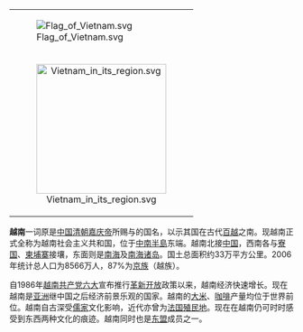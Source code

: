 {| border="0" cellpadding="2" cellspacing="2" style="float; margin:.7em; background:#FFFFFF" align="left" 
| [[Image:Flag_of_Vietnam.svg|border]] || align="center" | 
|-
| colspan="2" align="center" | [[File:Vietnam_in_its_region.svg|230px]]
|}
'''越南'''一词原是[[中国|中国]][[清朝|清朝]][[嘉庆帝|嘉庆帝]]所赐与的国名，以示其国在古代[[百越|百越]]之南。现越南正式全称为越南社会主义共和国，位于[[中南半島|中南半島]]东端。越南北接[[中国|中国]]，西南各与[[寮国|寮国]]、[[柬埔寨|柬埔寨]]接壤，东面则是[[南海|南海]]及[[南海诸岛|南海诸岛]]。国土总面积约33万平方公里。2006年统计总人口为8566万人，87%为[[京族|京族]]（越族）。

自1986年[[越南共产党|越南共产党]][[越南共产党第六次全国代表大会|六大]]宣布推行[[革新开放|革新开放]]政策以来，越南经济快速增长。现在越南是[[亚洲|亚洲]]继中国之后经济前景乐观的国家。越南的[[大米|大米]]、[[咖啡|咖啡]]产量均位于世界前位。越南自古深受[[儒家|儒家]]文化影响，近代亦曾为[[法国|法国]][[殖民地|殖民地]]。现在在越南仍可时时感受到东西两种文化的痕迹。越南同时也是[[东盟|东盟]]成员之一。

{{align|right|[[越南|了解更多……]]}}